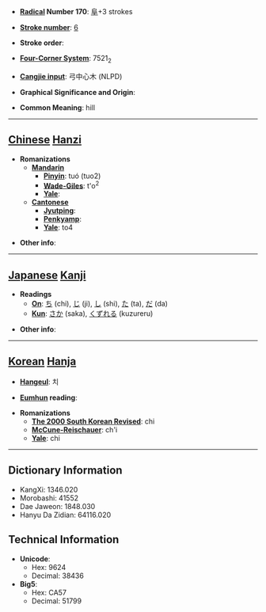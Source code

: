 * '''[[Wiktionary:Chinese radical index| Radical]] Number 170''': [[Wiktionary:Chinese radical index 阜|阜]]+3 strokes

* '''[[Wiktionary:Chinese total strokes index|Stroke number]]''': [[Wiktionary:Chinese total strokes index 6|6]]

* '''Stroke order''': 

* '''[[Wiktionary:Chinese four corner index|Four-Corner System]]''': 7521<sub>2</sub>

* '''[[Wiktionary:Chinese Cangjie index|Cangjie input]]''': 弓中心木 (NLPD)

* '''Graphical Significance and Origin''': 

* '''Common Meaning''': hill

----

== [[Chinese]] [[Hanzi]] ==

* '''Romanizations'''
** '''[[Mandarin]]'''
*** '''[[Pinyin]]''': tuó (tuo2)
*** '''[[Wade-Giles]]''': t'o<sup>2</sup>
*** '''[[Yale]]''': 
** '''[[Cantonese]]'''
*** '''[[Jyutping]]''':
*** '''[[Penkyamp]]''': 
*** '''[[Yale]]''': to4

* '''Other info''': 

----

== [[Japanese]] [[Kanji]] ==

* '''Readings'''
** '''[[On]]''': [[ち]] (chi), [[じ]] (ji), [[し]] (shi), [[た]] (ta), [[だ]] (da)
** '''[[Kun]]''': [[さか]] (saka), [[くずれる]] (kuzureru)

* '''Other info''':  

----

== [[Korean]] [[Hanja]] ==

* '''[[Hangeul]]''': 치

* '''[[Eumhun]] reading''': 

* '''Romanizations'''
** '''[[The 2000 South Korean Revised Romanization|The 2000 South Korean Revised]]''': chi
** '''[[McCune-Reischauer]]''': ch'i
** '''[[Yale]]''': chi

----

== Dictionary Information ==

* KangXi: 1346.020
* Morobashi: 41552
* Dae Jaweon: 1848.030
* Hanyu Da Zidian: 64116.020

== Technical Information ==

* '''Unicode''':
** Hex: 9624
** Decimal: 38436
* '''Big5''':
** Hex: CA57
** Decimal: 51799